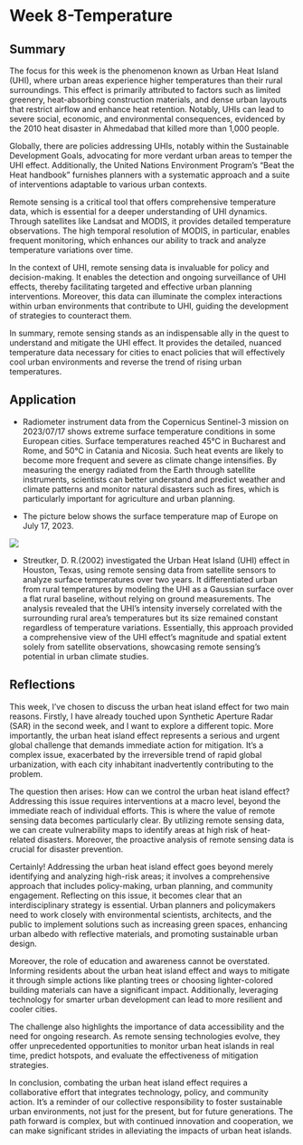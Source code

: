 # Week 8-Temperature

## Summary

The focus for this week is the phenomenon known as Urban Heat Island (UHI), where urban areas experience higher temperatures than their rural surroundings. This effect is primarily attributed to factors such as limited greenery, heat-absorbing construction materials, and dense urban layouts that restrict airflow and enhance heat retention. Notably, UHIs can lead to severe social, economic, and environmental consequences, evidenced by the 2010 heat disaster in Ahmedabad that killed more than 1,000 people.

Globally, there are policies addressing UHIs, notably within the Sustainable Development Goals, advocating for more verdant urban areas to temper the UHI effect. Additionally, the United Nations Environment Program's "Beat the Heat handbook" furnishes planners with a systematic approach and a suite of interventions adaptable to various urban contexts.

Remote sensing is a critical tool that offers comprehensive temperature data, which is essential for a deeper understanding of UHI dynamics. Through satellites like Landsat and MODIS, it provides detailed temperature observations. The high temporal resolution of MODIS, in particular, enables frequent monitoring, which enhances our ability to track and analyze temperature variations over time.

In the context of UHI, remote sensing data is invaluable for policy and decision-making. It enables the detection and ongoing surveillance of UHI effects, thereby facilitating targeted and effective urban planning interventions. Moreover, this data can illuminate the complex interactions within urban environments that contribute to UHI, guiding the development of strategies to counteract them.

In summary, remote sensing stands as an indispensable ally in the quest to understand and mitigate the UHI effect. It provides the detailed, nuanced temperature data necessary for cities to enact policies that will effectively cool urban environments and reverse the trend of rising urban temperatures.

## Application

-   Radiometer instrument data from the Copernicus Sentinel-3 mission on 2023/07/17 shows extreme surface temperature conditions in some European cities. Surface temperatures reached 45°C in Bucharest and Rome, and 50°C in Catania and Nicosia. Such heat events are likely to become more frequent and severe as climate change intensifies. By measuring the energy radiated from the Earth through satellite instruments, scientists can better understand and predict weather and climate patterns and monitor natural disasters such as fires, which is particularly important for agriculture and urban planning.

-   The picture below shows the surface temperature map of Europe on July 17, 2023.

![](images/5.jpg){fig-align="center"}

-   Streutker, D. R.(2002) investigated the Urban Heat Island (UHI) effect in Houston, Texas, using remote sensing data from satellite sensors to analyze surface temperatures over two years. It differentiated urban from rural temperatures by modeling the UHI as a Gaussian surface over a flat rural baseline, without relying on ground measurements. The analysis revealed that the UHI's intensity inversely correlated with the surrounding rural area's temperatures but its size remained constant regardless of temperature variations. Essentially, this approach provided a comprehensive view of the UHI effect's magnitude and spatial extent solely from satellite observations, showcasing remote sensing's potential in urban climate studies.

## Reflections

This week, I've chosen to discuss the urban heat island effect for two main reasons. Firstly, I have already touched upon Synthetic Aperture Radar (SAR) in the second week, and I want to explore a different topic. More importantly, the urban heat island effect represents a serious and urgent global challenge that demands immediate action for mitigation. It's a complex issue, exacerbated by the irreversible trend of rapid global urbanization, with each city inhabitant inadvertently contributing to the problem.

The question then arises: How can we control the urban heat island effect? Addressing this issue requires interventions at a macro level, beyond the immediate reach of individual efforts. This is where the value of remote sensing data becomes particularly clear. By utilizing remote sensing data, we can create vulnerability maps to identify areas at high risk of heat-related disasters. Moreover, the proactive analysis of remote sensing data is crucial for disaster prevention.

Certainly! Addressing the urban heat island effect goes beyond merely identifying and analyzing high-risk areas; it involves a comprehensive approach that includes policy-making, urban planning, and community engagement. Reflecting on this issue, it becomes clear that an interdisciplinary strategy is essential. Urban planners and policymakers need to work closely with environmental scientists, architects, and the public to implement solutions such as increasing green spaces, enhancing urban albedo with reflective materials, and promoting sustainable urban design.

Moreover, the role of education and awareness cannot be overstated. Informing residents about the urban heat island effect and ways to mitigate it through simple actions like planting trees or choosing lighter-colored building materials can have a significant impact. Additionally, leveraging technology for smarter urban development can lead to more resilient and cooler cities.

The challenge also highlights the importance of data accessibility and the need for ongoing research. As remote sensing technologies evolve, they offer unprecedented opportunities to monitor urban heat islands in real time, predict hotspots, and evaluate the effectiveness of mitigation strategies.

In conclusion, combating the urban heat island effect requires a collaborative effort that integrates technology, policy, and community action. It's a reminder of our collective responsibility to foster sustainable urban environments, not just for the present, but for future generations. The path forward is complex, but with continued innovation and cooperation, we can make significant strides in alleviating the impacts of urban heat islands.
